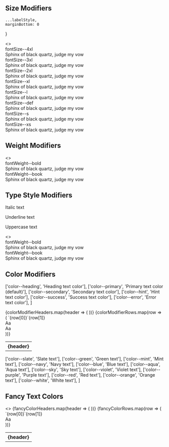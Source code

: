 
<Meta title="Style Utilities/Type Modifiers"  />

## Size Modifiers

    ...labelStyle,
    marginBottom: 0
}

<Story name="Size Modifiers">
  <>
    <TableLayout
      copy={false}
      headers={['class', 'description']}
      shrinkLastColumn={false}
      data={[
        ['`fontSize-4xl`', '4XL Text'],
        ['`fontSize--3xl`', '3XL Text'],
        ['`fontSize--2xl`', '2XL Text'],
        ['`fontSize--xl`', 'XL Text'],
        ['`fontSize--l`', 'L Text'],
        ['`fontSize--default`', 'Default text (default)'],
        ['`fontSize--s`', 'S Text'],
        ['`fontSize--xs`', 'XS Text'],
      ]} 
    />
    <div style={typeStyle}>fontSize--4xl</div>
    <div className="fontSize--4xl margin--bottom--half">Sphinx of black quartz, judge my vow</div>
    <div style={typeStyle}>fontSize--3xl</div>
    <div className="fontSize--3xl margin--bottom--half">Sphinx of black quartz, judge my vow</div>
    <div style={typeStyle}>fontSize--2xl</div>
    <div className="fontSize--2xl margin--bottom--half">Sphinx of black quartz, judge my vow</div>
    <div style={typeStyle}>fontSize--xl</div>
    <div className="fontSize--xl margin--bottom--half">Sphinx of black quartz, judge my vow</div>
    <div style={typeStyle}>fontSize--l</div>
    <div className="fontSize--l margin--bottom--half">Sphinx of black quartz, judge my vow</div>
    <div style={typeStyle}>fontSize--def</div>
    <div className="fontSize--def margin--bottom--half">Sphinx of black quartz, judge my vow</div>
    <div style={typeStyle}>fontSize--s</div>
    <div className="fontSize--s margin--bottom--half">Sphinx of black quartz, judge my vow</div>
    <div style={typeStyle}>fontSize--xs</div>
    <div className="fontSize--xs margin--bottom--half">Sphinx of black quartz, judge my vow</div>
  </>
</Story>

## Weight Modifiers

<Story name="Weight Modifiers">
  <>
    <TableLayout
      copy={false}
      headers={['class', 'description']}
      shrinkLastColumn={false}
      data={[
        ['`fontWeight--bold`', 'Bold text'],
        ['`fontWeight--book`', 'Book text'],
      ]} 
    />
    <div style={typeStyle}>fontWeight--bold</div>
    <div className="fontWeight--bold margin--bottom--half">Sphinx of black quartz, judge my vow</div>
    <div style={typeStyle}>fontWeight--book</div>
    <div className="fontWeight--book margin--bottom--half">Sphinx of black quartz, judge my vow</div>
  </>
</Story>

## Type Style Modifiers

<p class="fontStyle--italic">Italic text</p>
<p class="fontStyle--underline">Underline text</p>
<p class="fontStyle--caps">Uppercase text</p>

<Story name="Type Style Modifiers">
  <>
    <TableLayout
      copy={false}
      headers={['class', 'description']}
      shrinkLastColumn={false}
      data={[
        ['`fontStyle--italic`', 'Italic text'],
        ['`fontStyle--underline`', 'Underline text'],
        ['`fontStyle--caps`', 'Uppercase text'],
      ]} 
    />
    <div style={typeStyle}>fontWeight--bold</div>
    <div className="fontWeight--bold margin--bottom--half">Sphinx of black quartz, judge my vow</div>
    <div style={typeStyle}>fontWeight--book</div>
    <div className="fontWeight--book margin--bottom--half">Sphinx of black quartz, judge my vow</div>
  </>
</Story>

## Color Modifiers

  ['color--heading', 'Heading text color'],
  ['color--primary', 'Primary text color (default)'],
  ['color--secondary', 'Secondary text color'],
  ['color--hint', 'Hint text color'],
  ['color--success', 'Success text color'],
  ['color--error', 'Error text color'],
]

<Story name="Color Modifiers">
  <Table>
    <thead>
      <tr>
        {colorModifierHeaders.map(header => (
          <th key={header}>{header}</th>
        ))}
      </tr>
    </thead>
    <TableBody>
      {colorModifierRows.map(row => (
        <tr>
          <TableCell>`{row[0]}`</TableCell>
          <TableCell>{row[1]}</TableCell>
          <TableCell><div className={row[0]}>Aa</div></TableCell>
          <TableCell className="inverted" style={{ backgroundColor: FDS.COLOR_NAVY }}><div className={row[0]}>Aa</div></TableCell>
        </tr>
      ))}
    </TableBody>
  </Table>
</Story>

  ['color--slate', 'Slate text'],
  ['color--green', 'Green text'],
  ['color--mint', 'Mint text'],
  ['color--navy', 'Navy text'],
  ['color--blue', 'Blue text'],
  ['color--aqua', 'Aqua text'],
  ['color--sky', 'Sky text'],
  ['color--violet', 'Violet text'],
  ['color--purple', 'Purple text'],
  ['color--red', 'Red text'],
  ['color--orange', 'Orange text'],
  ['color--white', 'White text'],
]

## Fancy Text Colors

<Story name="Fancy Text Colors">
  <>
    <Table>
      <thead>
        <tr>
          {fancyColorHeaders.map(header => (
            <th key={header}>{header}</th>
          ))}
        </tr>
      </thead>
      <TableBody>
        {fancyColorRows.map(row => (
          <tr>
            <TableCell>`{row[0]}`</TableCell>
            <TableCell>{row[1]}</TableCell>
            <TableCell><div className={row[0]}>Aa</div></TableCell>
          </tr>
        ))}
      </TableBody>
    </Table>
  </>
</Story>
